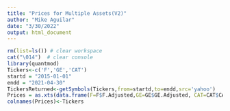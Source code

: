 ```yaml
---
title: "Prices for Multiple Assets(V2)"
author: "Mike Aguilar"
date: "3/30/2022"
output: html_document
---
```



<!-- ### Prices for Multiple Assets (v2) -->
```r
rm(list=ls()) # clear workspace
cat("\014")  # clear console
library(quantmod)
Tickers<-c('F','GE','CAT')
startd = "2015-01-01"
endd = "2021-04-30"
TickersReturned<-getSymbols(Tickers,from=startd,to=endd,src='yahoo')
Prices = as.xts(data.frame(F=F$F.Adjusted,GE=GE$GE.Adjusted, CAT=CAT$CAT.Adjusted))
colnames(Prices)<-Tickers
```
